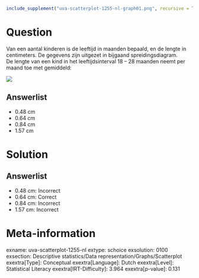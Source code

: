 ```r
include_supplement("uva-scatterplot-1255-nl-graph01.png", recursive = TRUE)
```

Question
========

Van een aantal kinderen is de leeftijd in maanden bepaald, en de lengte
in centimeters. De gegevens zijn uitgezet in bijgaand
spreidingsdiagram.\
De lengte van een kind in het leeftijdsinterval 18 -- 28 maanden neemt
per maand toe met gemiddeld:

![](uva-scatterplot-1255-nl-graph01.png)

Answerlist
----------

* 0.48 cm
* 0.64 cm
* 0.84 cm
* 1.57 cm

Solution
========

Answerlist
----------

* 0.48 cm: Incorrect
* 0.64 cm: Correct
* 0.84 cm: Incorrect
* 1.57 cm: Incorrect

Meta-information
================
exname: uva-scatterplot-1255-nl
extype: schoice
exsolution: 0100
exsection: Descriptive statistics/Data representation/Graphs/Scatterplot
exextra[Type]: Conceptual
exextra[Language]: Dutch
exextra[Level]: Statistical Literacy
exextra[IRT-Difficulty]: 3.964
exextra[p-value]: 0.131
